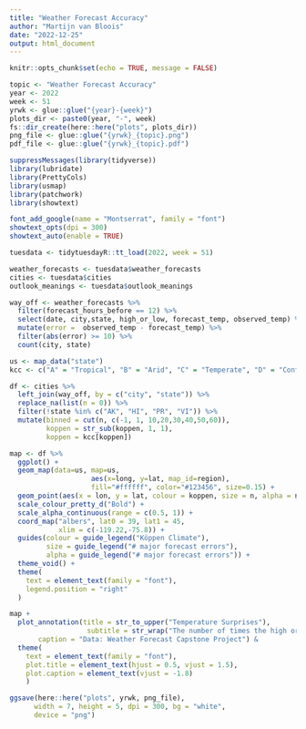 ```yaml
---
title: "Weather Forecast Accuracy"
author: "Martijn van Bloois"
date: "2022-12-25"
output: html_document
---
```


```r
knitr::opts_chunk$set(echo = TRUE, message = FALSE)
```

```r
topic <- "Weather Forecast Accuracy"
year <- 2022
week <- 51
yrwk <- glue::glue("{year}-{week}")
plots_dir <- paste0(year, "-", week)
fs::dir_create(here::here("plots", plots_dir))
png_file <- glue::glue("{yrwk}_{topic}.png")
pdf_file <- glue::glue("{yrwk}_{topic}.pdf")
```

```r
suppressMessages(library(tidyverse))
library(lubridate)
library(PrettyCols)
library(usmap)
library(patchwork)
library(showtext)
```

```r
font_add_google(name = "Montserrat", family = "font")
showtext_opts(dpi = 300)
showtext_auto(enable = TRUE)
```


```r
tuesdata <- tidytuesdayR::tt_load(2022, week = 51)

weather_forecasts <- tuesdata$weather_forecasts
cities <- tuesdata$cities
outlook_meanings <- tuesdata$outlook_meanings
```

```r
way_off <- weather_forecasts %>% 
  filter(forecast_hours_before == 12) %>% 
  select(date, city,state, high_or_low, forecast_temp, observed_temp) %>% 
  mutate(error =  observed_temp - forecast_temp) %>% 
  filter(abs(error) >= 10) %>% 
  count(city, state)

us <- map_data("state")
kcc <- c("A" = "Tropical", "B" = "Arid", "C" = "Temperate", "D" = "Continental")

df <- cities %>% 
  left_join(way_off, by = c("city", "state")) %>% 
  replace_na(list(n = 0)) %>% 
  filter(!state %in% c("AK", "HI", "PR", "VI")) %>% 
  mutate(binned = cut(n, c(-1, 1, 10,20,30,40,50,60)),
         koppen = str_sub(koppen, 1, 1),
         koppen = kcc[koppen])
```

``` r
map <- df %>% 
  ggplot() +
  geom_map(data=us, map=us,
                    aes(x=long, y=lat, map_id=region),
                    fill="#ffffff", color="#123456", size=0.15) +
  geom_point(aes(x = lon, y = lat, colour = koppen, size = n, alpha = n)) +
  scale_colour_pretty_d("Bold") +
  scale_alpha_continuous(range = c(0.5, 1)) +
  coord_map("albers", lat0 = 39, lat1 = 45,
            xlim = c(-119.22,-75.8)) +
  guides(colour = guide_legend("Köppen Climate"),
         size = guide_legend("# major forecast errors"),
         alpha = guide_legend("# major forecast errors")) +
  theme_void() +
  theme(
    text = element_text(family = "font"),
    legend.position = "right"
  )
```


```r
map +
  plot_annotation(title = str_to_upper("Temperature Surprises"),
                   subtitle = str_wrap("The number of times the high or low temperature forecast (12 hours) was off by 10 degrees Fahrenheit or more between January 30th, 2021 and June 1st, 2022. Helena (MT) has by far the most temperature surprises in the continental USA.", 80),
       caption = "Data: Weather Forecast Capstone Project") &
  theme(
    text = element_text(family = "font"),
    plot.title = element_text(hjust = 0.5, vjust = 1.5),
    plot.caption = element_text(vjust = -1.8)
    )
```


```r
ggsave(here::here("plots", yrwk, png_file),
      width = 7, height = 5, dpi = 300, bg = "white",
      device = "png")
```


